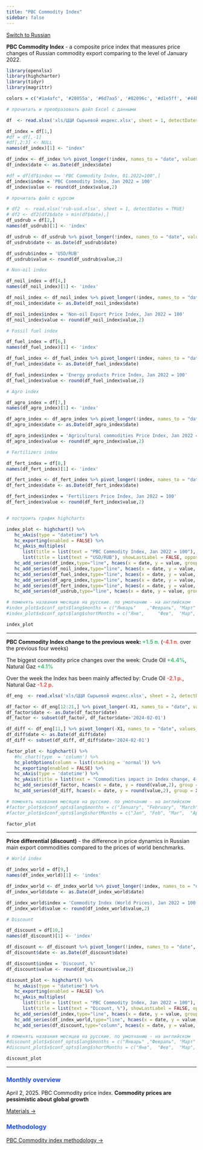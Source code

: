```yaml
---
title: "PBC Commodity Index"
sidebar: false
---
```


[Switch to Russian](pbc-index.qmd)

**PBC Commodity Index** - а composite price index that measures price changes of Russian commodity export comparing to the level of January 2022.

```r

library(openxlsx)
library(highcharter)
library(tidyr)
library(magrittr)

colors = c("#1a4afc", '#28055a', '#6d7aa5', '#82096c', '#d1e5ff', '#44bf78', '#f6514c',  "#FF9500", '#c3b0ef', '#d0d0d0', '#ffffff', '#000000' )

# прочитать и преобразовать файл Excel с данными

df  <- read.xlsx('xls/ЦЦИ Сырьевой индекс.xlsx', sheet = 1, detectDates = TRUE)

df_index = df[1,]
#df = df[,-1]
#df[,2:3] <- NULL 
names(df_index)[1] <- "index"

df_index <- df_index %>% pivot_longer(!index, names_to = "date", values_to = 'value')
df_index$date <- as.Date(df_index$date)

#df = df[df$index == 'PBC Commodity Index, 01.2022=100",]
df_index$index = 'PBC Commodity Index, Jan 2022 = 100'
df_index$value <- round(df_index$value,2)

# прочитать файл с курсом

# df2  <- read.xlsx('rub-usd.xlsx', sheet = 1, detectDates = TRUE)
# df2 <- df2[df2$date > min(df$date),]
df_usdrub = df[2,]
names(df_usdrub)[1] <- 'index'

df_usdrub <- df_usdrub %>% pivot_longer(!index, names_to = "date", values_to = 'value')
df_usdrub$date <- as.Date(df_usdrub$date)

df_usdrub$index = 'USD/RUB'
df_usdrub$value <- round(df_usdrub$value,2)

# Non-oil index

df_noil_index = df[4,]
names(df_noil_index)[1] <- 'index'

df_noil_index <- df_noil_index %>% pivot_longer(!index, names_to = "date", values_to = 'value')
df_noil_index$date <- as.Date(df_noil_index$date)

df_noil_index$index = 'Non-oil Export Price Index, Jan 2022 = 100'
df_noil_index$value <- round(df_noil_index$value,2)

# Fossil fuel index

df_fuel_index = df[6,]
names(df_fuel_index)[1] <- 'index'

df_fuel_index <- df_fuel_index %>% pivot_longer(!index, names_to = "date", values_to = 'value')
df_fuel_index$date <- as.Date(df_fuel_index$date)

df_fuel_index$index = 'Energy products Price Index, Jan 2022 = 100'
df_fuel_index$value <- round(df_fuel_index$value,2)

# Agro index

df_agro_index = df[7,]
names(df_agro_index)[1] <- 'index'

df_agro_index <- df_agro_index %>% pivot_longer(!index, names_to = "date", values_to = 'value')
df_agro_index$date <- as.Date(df_agro_index$date)

df_agro_index$index = 'Agricultural commodities Price Index, Jan 2022 = 100'
df_agro_index$value <- round(df_agro_index$value,2)

# Fertilizers index

df_fert_index = df[8,]
names(df_fert_index)[1] <- 'index'

df_fert_index <- df_fert_index %>% pivot_longer(!index, names_to = "date", values_to = 'value')
df_fert_index$date <- as.Date(df_fert_index$date)

df_fert_index$index = 'Fertilizers Price Index, Jan 2022 = 100'
df_fert_index$value <- round(df_fert_index$value,2)


# построить график highcharts 

index_plot <- highchart() %>% 
   hc_xAxis(type = "datetime") %>%
   hc_exporting(enabled = FALSE) %>% 
   hc_yAxis_multiples(
      list(title = list(text = "PBC Commodity Index, Jan 2022 = 100"), showFirstLabel = TRUE, max = 150, showLastLabel=TRUE,opposite = FALSE),
      list(title = list(text = "USD/RUB"), showLastLabel = FALSE, opposite = TRUE, reversed = TRUE)) %>%
   hc_add_series(df_index,type="line", hcaes(x = date, y = value, group=index), color = colors[1]) %>% 
   hc_add_series(df_noil_index,type="line", hcaes(x = date, y = value, group=index), color = colors[2], visible = TRUE) %>%
   hc_add_series(df_fuel_index,type="line", hcaes(x = date, y = value, group=index), color = colors[12], visible = FALSE) %>%
   hc_add_series(df_agro_index,type="line", hcaes(x = date, y = value, group=index), color = colors[3], visible = FALSE) %>%
   hc_add_series(df_fert_index,type="line", hcaes(x = date, y = value, group=index), color = colors[4], visible = FALSE) %>%
   hc_add_series(df_usdrub,type="line", hcaes(x = date, y = value, group=index), color = colors[8],  yAxis=1, visible = FALSE)

# поменять названия месяцев на русские. по умолчанию - на английском
#index_plot$x$conf_opts$lang$months = c("Январь"	,"Февраль",	"Март"	,"Апрель"	,"Май",	"Июнь", "Июль",	"Август",	"Сентябрь",	"Октябрь",	"Ноябрь",	"Декабрь")
#index_plot$x$conf_opts$lang$shortMonths = c("Янв", 	"Фев",	"Мар",	"Апр",	"Май",	"Июн",	"Июл",	"Авг",	"Сен",	"Окт",	"Ноя",	"Дек")

index_plot 

```

------------------------------------------------------------------------

**PBC Commodity Index change to the previous week: [+1.5 п.]{.my-custom-class style="color:#44bf78;"}** ([**-4.1 п.**]{.my-custom-class style="color:#f6514c;"} over the previous four weeks)

The biggest commodity price changes over the week: Crude Oil [**+4.4%**]{.my-custom-class style="color:#44bf78;"}, Natural Gaz [**+4.1%**]{.my-custom-class style="color:#44bf78;"}

Over the week the Index has been mainly affected by: Crude Oil [**-2.1 p.**]{.my-custom-class style="color:#f6514c;"}, Natural Gaz [**-1.2 p.**]{.my-custom-class style="color:#f6514c;"}

```r
df_eng  <- read.xlsx('xls/ЦЦИ Сырьевой индекс.xlsx', sheet = 2, detectDates = TRUE)

df_factor <- df_eng[12:21,] %>% pivot_longer(-X1, names_to = "date", values_to = 'value')
df_factor$date <- as.Date(df_factor$date)
df_factor <- subset(df_factor, df_factor$date>'2024-02-01')

df_diff <- df_eng[11,] %>% pivot_longer(-X1, names_to = "date", values_to = 'value')
df_diff$date <- as.Date(df_diff$date)
df_diff <- subset(df_diff, df_diff$date>'2024-02-01')

factor_plot <- highchart() %>% 
   #hc_chart(type  = 'column') %>%
   hc_plotOptions(column = list(stacking = 'normal')) %>%
   hc_exporting(enabled = FALSE) %>% 
   hc_xAxis(type = 'datetime') %>%
   hc_yAxis(title = list(text = "Commodities impact in Index change, 4-weeks cumulative, points")) %>%
   hc_add_series(df_factor, hcaes(x = date, y = round(value,2), group = X1), type = 'column', pointWidth = 12, color = colors[1:10]) %>%
   hc_add_series(df_diff, hcaes(x = date, y = round(value,2), group = X1), type = 'line', marker = FALSE, color = colors[12])

# поменять названия месяцев на русские. по умолчанию - на английском
#factor_plot$x$conf_opts$lang$months = c("January", "February", "March", "April", "May", "June", "July", "August", "September", "October", "November", "December")
#factor_plot$x$conf_opts$lang$shortMonths = c("Jan", "Feb",	"Mar",	"Apr",	"May",	"Jun",	"Jul",	"Aug",	"Sep",	"Oct",	"Nov",	"Dec")

factor_plot

```

------------------------------------------------------------------------

**Price differential (discount)** - the difference in price dynamics in Russian main export commodities compared to the prices of world benchmarks.

```r

# World index

df_index_world = df[9,]
names(df_index_world)[1] <- 'index'

df_index_world <- df_index_world %>% pivot_longer(!index, names_to = "date", values_to = 'value')
df_index_world$date <- as.Date(df_index_world$date)

df_index_world$index = 'Commodity Index (World Prices), Jan 2022 = 100'
df_index_world$value <- round(df_index_world$value,2)

# Discount

df_discount = df[10,]
names(df_discount)[1] <- 'index'

df_discount <- df_discount %>% pivot_longer(!index, names_to = "date", values_to = 'value')
df_discount$date <- as.Date(df_discount$date)

df_discount$index = 'Discount, %'
df_discount$value <- round(df_discount$value,2)

discount_plot <- highchart() %>% 
   hc_xAxis(type = "datetime") %>%
   hc_exporting(enabled = FALSE) %>% 
   hc_yAxis_multiples(
      list(title = list(text = "PBC Commodity Index, Jan 2022 = 100"), showFirstLabel = TRUE, max = 150, showLastLabel=TRUE,opposite = FALSE),
      list(title = list(text = "Dicount, %"), showLastLabel = FALSE, opposite = TRUE, max = 50, min = 0)) %>%
   hc_add_series(df_index,type="line", hcaes(x = date, y = value, group=index), color = colors[1]) %>% 
   hc_add_series(df_index_world,type="line", hcaes(x = date, y = value, group=index), color = colors[2], visible = TRUE) %>%
   hc_add_series(df_discount,type="column", hcaes(x = date, y = value, group=index), color = colors[3],  yAxis=1, visible = TRUE)

# поменять названия месяцев на русские. по умолчанию - на английском
#discount_plot$x$conf_opts$lang$months = c("Январь"	,"Февраль",	"Март"	,"Апрель"	,"Май",	"Июнь", "Июль",	"Август",	"Сентябрь",	"Октябрь",	"Ноябрь",	"Декабрь")
#discount_plot$x$conf_opts$lang$shortMonths = c("Янв", 	"Фев",	"Мар",	"Апр",	"Май",	"Июн",	"Июл",	"Авг",	"Сен",	"Окт",	"Ноя",	"Дек")

discount_plot


```

------------------------------------------------------------------------

### [Monthly overview]{.my-custom-class style="color:#1a4afc;"}

April 2, 2025. PBC Commodity price index. **Commodity prices are pessimistic about global growth**

[Materials -\>](reports/2025-03 PBC Commodity Index_eng.pdf)


### [Methodology]{.my-custom-class style="color:#1a4afc;"}

[PBC Commodity index methodology -\>](pdf/PBC_Commodity_Index_Methodology.pdf)
